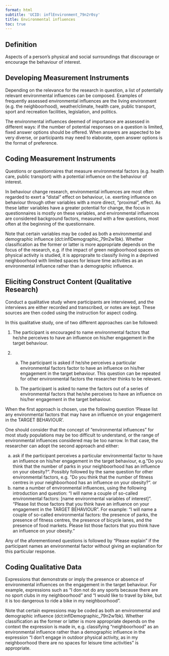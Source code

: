 ```yaml
---
format: html
subtitle: 'UCID: inflEnvironment_79n2r0sy'
title: Environmental influences
toc: true
---
```


## Definition

Aspects of a person’s physical and social surroundings that discourage or encourage the behaviour of interest.

## Developing Measurement Instruments

Depending on the relevance for the research in question, a list of potentially relevant environmental influences can be composed. Examples of frequently assessed environmental influences are the living environment (e.g. the neighboorhood), weather/climate, health care, public transport, sport and recreation facilities, legislation, and politics.

The environmental influences deemed of importance are assessed in different ways: if the number of potential responses on a question is limited, fixed answer options should be offered. When answers are aspected to be very diverse, or participants may need to elaborate, open answer options is the format of preference.


## Coding Measurement Instruments

Questions or questionnaires that measure environmental factors (e.g. health care, public transport) with a potential influence on the behaviour of interest. 

In behaviour change research, environmental influences are most often regarded to exert a "distal" effect on behaviour, i.e. exerting influence on behaviour through other variables with a more direct, "proximal", effect. As these latter variables have a greater potential for change, the focus in questionnaires is mostly on these variables, and environmental influences are considered background factors, measured with a few questions, most often at the beginning of the questionnaire. 

Note that certain variables may be coded as both a environmental and demographic influence (dct:inflDemographic_79n2w1bk). Whether classification as the former or latter is more appropriate depends on the focus of the research, e.g. if the impact of green neigboorhood spaces on physical activity is studied, it is appropraite to classify living in a deprived neighboorhood with limited spaces for leisure time activities as an environmental influence rather than a demographic influence.  


## Eliciting Construct Content (Qualitative Research)

Conduct a qualitative study where participants are interviewed, and the interviews are either recorded and transcribed, or notes are kept. These sources are then coded using the instruction for aspect coding.

In this qualitative study, one of two different approaches can be followed:

1) The participant is encouraged to name environmental factors that he/she perceives to have an influence on his/her engagement in the target behaviour.

2) a) The participant is asked if he/she perceives a particular environmental factors factor to have an influence on his/her engagement in the target behaviour. This question can be repeated for other environmental factors the researcher thinks to be relevant.

   b) The participant is asked to name the factors out of a series of environmental factors that he/she perceives to have an influence on his/her engagement in the target behaviour.

When the first approach is chosen, use the following question 'Please list any environmental factors that may have an influence on your engagement in the TARGET BEHAVIOUR’.

One should consider that the concept of "environmental influences" for most study populations may be too difficult to understand, or the range of environmental influences considered may be too narrow. In that case, the researcher can adopt the second approach and either:

a) ask if the participant perceives a particular environmental factor to have an influence on his/her engagement in the target behaviour, e.g."Do you think that the number of parks in your neighboorhood has an influence on your obesity?". Possibly followed by the same question for other environmental factors, e.g. "Do you think that the number of fitness centres in your neighboorhood has an influence on your obesity?".
or
b) name a number of environmental influences, using the following introduction and question: "I will name a couple of so-called environmental factors: [name environmental variables of interest]". "Please list those factors that you think have an influence on your engagement in the TARGET BEHAVIOUR". For example: "I will name a couple of so-called environmental factors: the presence of parks, the presence of fitness centres, the presence of bicycle lanes, and the presence of food markets. Please list those factors that you think have an influence on your obesity."

Any of the aforementioned questions is followed by "Please explain" if the participant names an environmental factor without giving an explanation for this particular response.


## Coding Qualitative Data

Expressions that demonstrate or imply the presence or absence of environmental influences on the engagement in the target behaviour. For example, expressions such as "I don not do any sports because there are no sport clubs in my neighboorhood" and "I would like to travel by bike, but it is too dangerous to ride a bike in my neighboorhood".

Note that certain expressions may be coded as both an environmental and demographic influence (dct:inflDemographic_79n2w1bk). Whether classification as the former or latter is more appropriate depends on the context the expression is made in, e.g. classifying  "neighboorhood" as an environmental influence rather than a demographic influence in the expression "I don't engage in outdoor physical activity, as in my neighboorhood there are no spaces for leisure time activities" is appropriate.




